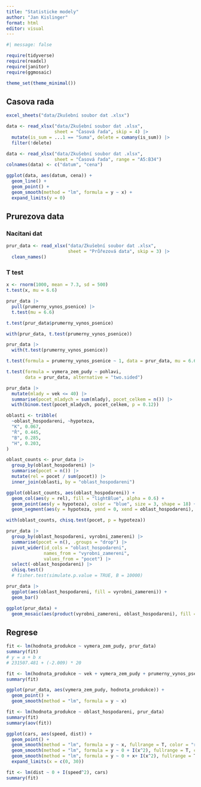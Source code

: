 ```yaml
---
title: "Statisticke modely"
author: "Jan Kislinger"
format: html
editor: visual
---
```


```r
#| message: false

require(tidyverse)
require(readxl)
require(janitor)
require(ggmosaic)

theme_set(theme_minimal())
```

## Casova rada

```r
excel_sheets("data/Zkušební soubor dat .xlsx")
```

```r
data <- read_xlsx("data/Zkušební soubor dat .xlsx",
                  sheet = "Časová řada", skip = 4) |> 
  mutate(is_sum = ...1 == "Suma", delete = cumany(is_sum)) |> 
  filter(!delete)
```

```r
data <- read_xlsx("data/Zkušební soubor dat .xlsx",
                  sheet = "Časová řada", range = "A5:B34")
colnames(data) <- c("datum", "cena")
```

```r
ggplot(data, aes(datum, cena)) +
  geom_line() +
  geom_point() +
  geom_smooth(method = "lm", formula = y ~ x) +
  expand_limits(y = 0)
```

## Prurezova data

### Nacitani dat

```r
prur_data <- read_xlsx("data/Zkušební soubor dat .xlsx",
                       sheet = "Průřezová data", skip = 3) |> 
  clean_names()

```

### T test

```r
x <- rnorm(1000, mean = 7.3, sd = 500)
t.test(x, mu = 6.6)
```

```r
prur_data |>
  pull(prumerny_vynos_psenice) |> 
  t.test(mu = 6.6)
```

```r
t.test(prur_data$prumerny_vynos_psenice)
```

```r
with(prur_data, t.test(prumerny_vynos_psenice))
```

```r
prur_data |> 
  with(t.test(prumerny_vynos_psenice))
```

```r
t.test(formula = prumerny_vynos_psenice ~ 1, data = prur_data, mu = 6.6)
```

```r
t.test(formula = vymera_zem_pudy ~ pohlavi,
       data = prur_data, alternative = "two.sided")
```

```r
prur_data |> 
  mutate(mlady = vek <= 40) |> 
  summarise(pocet_mladych = sum(mlady), pocet_celkem = n()) |> 
  with(binom.test(pocet_mladych, pocet_celkem, p = 0.12))
```

```r
oblasti <- tribble(
  ~oblast_hospodareni, ~hypoteza,
  "K", 0.067,
  "Ř", 0.445,
  "B", 0.285,
  "H", 0.203,
)
```

```r
oblast_counts <- prur_data |> 
  group_by(oblast_hospodareni) |> 
  summarise(pocet = n()) |> 
  mutate(rel = pocet / sum(pocet)) |> 
  inner_join(oblasti, by = "oblast_hospodareni")
```

```r
ggplot(oblast_counts, aes(oblast_hospodareni)) +
  geom_col(aes(y = rel), fill = "lightBlue", alpha = 0.6) +
  geom_point(aes(y = hypoteza), color = "blue", size = 3, shape = 18) +
  geom_segment(aes(y = hypoteza, yend = 0, xend = oblast_hospodareni), color = "blue")
```

```r
with(oblast_counts, chisq.test(pocet, p = hypoteza))
```

```r
prur_data |> 
  group_by(oblast_hospodareni, vyrobni_zamereni) |> 
  summarise(pocet = n(), .groups = "drop") |> 
  pivot_wider(id_cols = "oblast_hospodareni",
              names_from = "vyrobni_zamereni",
              values_from = "pocet") |> 
  select(-oblast_hospodareni) |> 
  chisq.test()
  # fisher.test(simulate.p.value = TRUE, B = 10000)
```

```r
prur_data |> 
  ggplot(aes(oblast_hospodareni, fill = vyrobni_zamereni)) +
  geom_bar()
```

```r
ggplot(prur_data) +
  geom_mosaic(aes(product(vyrobni_zamereni, oblast_hospodareni), fill = vyrobni_zamereni))
```

## Regrese

```r
fit <- lm(hodnota_produkce ~ vymera_zem_pudy, prur_data)
summary(fit)
# y = a + b x
# 231507.481 + (-2.009) * 20
```

```r
fit <- lm(hodnota_produkce ~ vek + vymera_zem_pudy + prumerny_vynos_psenice, prur_data)
summary(fit)

```

```r
ggplot(prur_data, aes(vymera_zem_pudy, hodnota_produkce)) +
  geom_point() +
  geom_smooth(method = "lm", formula = y ~ x)
```

```r
fit <- lm(hodnota_produkce ~ oblast_hospodareni, prur_data)
summary(fit)
summary(aov(fit))
```

```r
ggplot(cars, aes(speed, dist)) +
  geom_point() +
  geom_smooth(method = "lm", formula = y ~ x, fullrange = T, color = "red", se = FALSE) +
  geom_smooth(method = "lm", formula = y ~ 0 + I(x^2), fullrange = T, color = "green") +
  geom_smooth(method = "lm", formula = y ~ 0 + x+ I(x^2), fullrange = T, color = "blue", se = FALSE) +
  expand_limits(x = c(0, 30))
```

```r
fit <- lm(dist ~ 0 + I(speed^2), cars)
summary(fit)
```
